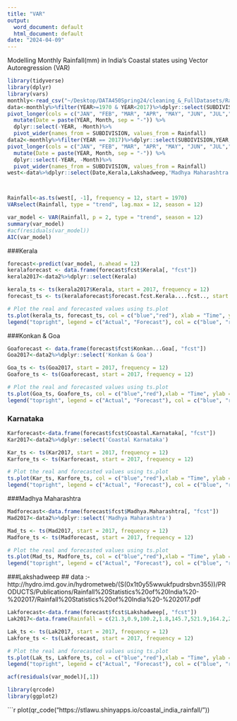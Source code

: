 ```yaml
---
title: "VAR"
output:
  word_document: default
  html_document: default
date: "2024-04-09"
---
```

Modelling Monthly Rainfall(mm) in India's Coastal states using Vector Autoregression (VAR)
```r
library(tidyverse)
library(dplyr)
library(vars)
monthly<-read_csv("~/Desktop/DATA450Spring24/cleaning_&_FullDatasets/Rainfall_Data_LL.csv")
data<-monthly%>%filter(YEAR>=1970 & YEAR<2017)%>%dplyr::select(SUBDIVISION,YEAR,JAN,FEB,MAR,APR,MAY,JUN,JUL,AUG,SEP,OCT,NOV,DEC)%>%
pivot_longer(cols = c("JAN", "FEB", "MAR", "APR", "MAY", "JUN", "JUL","AUG","SEP","OCT","NOV","DEC"),names_to = "Month", values_to = "Rainfall")%>%
  mutate(Date = paste(YEAR, Month, sep = "-")) %>%
  dplyr::select(-YEAR, -Month)%>%
  pivot_wider(names_from = SUBDIVISION, values_from = Rainfall)
data2<-monthly%>%filter(YEAR == 2017)%>%dplyr::select(SUBDIVISION,YEAR,JAN,FEB,MAR,APR,MAY,JUN,JUL,AUG,SEP,OCT,NOV,DEC)%>%
pivot_longer(cols = c("JAN", "FEB", "MAR", "APR", "MAY", "JUN", "JUL","AUG","SEP","OCT","NOV","DEC"),names_to = "Month", values_to = "Rainfall")%>%
  mutate(Date = paste(YEAR, Month, sep = "-")) %>%
  dplyr::select(-YEAR, -Month)%>%
  pivot_wider(names_from = SUBDIVISION, values_from = Rainfall)
west<-data%>%dplyr::select(Date,Kerala,Lakshadweep,'Madhya Maharashtra','Coastal Karnataka','Konkan & Goa')




```

```r
Rainfall<-as.ts(west[, -1], frequency = 12, start = 1970)
VARselect(Rainfall, type = "trend", lag.max = 12, season = 12)

```

```r
var_model <- VAR(Rainfall, p = 2, type = "trend", season = 12)
summary(var_model)
#acf(residuals(var_model))
AIC(var_model)
```
###Kerala
```r
forecast<-predict(var_model, n.ahead = 12)
keralaforecast <- data.frame(forecast$fcst$Kerala[, "fcst"])
kerala2017<-data2%>%dplyr::select(Kerala)
```

```r
kerala_ts <- ts(kerala2017$Kerala, start = 2017, frequency = 12)
forecast_ts <- ts(keralaforecast$forecast.fcst.Kerala....fcst.., start = 2017, frequency = 12)

# Plot the real and forecasted values using ts.plot
ts.plot(kerala_ts, forecast_ts, col = c("blue","red"), xlab = "Time", ylab = "Rainfall (mm)", main = "Kerala: Actual vs Forecasted Values")
legend("topright", legend = c("Actual", "Forecast"), col = c("blue", "red"), lty = 1)
```





###Konkan & Goa
```r
Goaforecast <- data.frame(forecast$fcst$Konkan...Goa[, "fcst"])
Goa2017<-data2%>%dplyr::select('Konkan & Goa')

```

```r
Goa_ts <- ts(Goa2017, start = 2017, frequency = 12)
Goafore_ts <- ts(Goaforecast, start = 2017, frequency = 12)

# Plot the real and forecasted values using ts.plot
ts.plot(Goa_ts, Goafore_ts, col = c("blue","red"),xlab = "Time", ylab = "Rainfall (mm)", main = "Goa: Actual vs Forecasted Values")
legend("topright", legend = c("Actual", "Forecast"), col = c("blue", "red"), lty = 1)
```


### Karnataka 
```r
Karforecast<-data.frame(forecast$fcst$Coastal.Karnataka[, "fcst"])
Kar2017<-data2%>%dplyr::select('Coastal Karnataka')

```

```r
Kar_ts <- ts(Kar2017, start = 2017, frequency = 12)
Karfore_ts <- ts(Karforecast, start = 2017, frequency = 12)

# Plot the real and forecasted values using ts.plot
ts.plot(Kar_ts, Karfore_ts, col = c("blue","red"),xlab = "Time", ylab = "Rainfall (mm)", main = "Karnataka: Actual vs Forecasted Values")
legend("topright", legend = c("Actual", "Forecast"), col = c("blue", "red"), lty = 1)
```

###Madhya Maharashtra

```r
Madforecast<-data.frame(forecast$fcst$Madhya.Maharashtra[, "fcst"])
Mad2017<-data2%>%dplyr::select('Madhya Maharashtra')

```

```r
Mad_ts <- ts(Mad2017, start = 2017, frequency = 12)
Madfore_ts <- ts(Madforecast, start = 2017, frequency = 12)

# Plot the real and forecasted values using ts.plot
ts.plot(Mad_ts, Madfore_ts, col = c("blue","red"),xlab = "Time", ylab = "Rainfall (mm)", main = "Maharashtra: Actual vs Forecasted Values")
legend("topright", legend = c("Actual", "Forecast"), col = c("blue", "red"), lty = 1)
```

###Lakshadweep
## data :- http://hydro.imd.gov.in/hydrometweb/(S(0x1t0y55wwukfpudrsbvn355))/PRODUCTS/Publications/Rainfall%20Statistics%20of%20India%20-%202017/Rainfall%20Statistics%20of%20India%20-%202017.pdf

```r
Lakforecast<-data.frame(forecast$fcst$Lakshadweep[, "fcst"])
Lak2017<-data.frame(Rainfall = c(21.3,0.9,100.2,1.8,145.7,521.9,164.2,206.2,216.0,137.1,63.5,160.1))

```

```r
Lak_ts <- ts(Lak2017, start = 2017, frequency = 12)
Lakfore_ts <- ts(Lakforecast, start = 2017, frequency = 12)

# Plot the real and forecasted values using ts.plot
ts.plot(Lak_ts, Lakfore_ts, col = c("blue","red"),xlab = "Time", ylab = "Rainfall (mm)", main = "Lakshadweep: Actual vs Forecasted Values")
legend("topright", legend = c("Actual", "Forecast"), col = c("blue", "red"), lty = 1)
```

```r
acf(residuals(var_model)[,1])
```

```r
library(qrcode)
library(ggplot2)
```

```r
plot(qr_code("https://stlawu.shinyapps.io/coastal_india_rainfall/"))


